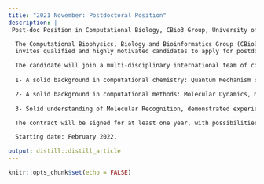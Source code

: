 ```yaml
---
title: "2021 November: Postdoctoral Position"
description: |
 Post-doc Position in Computational Biology, CBio3 Group, University of Costa Rica.

  The Computational Biophysics, Biology and Bioinformatics Group (CBio3 Group) 
  invites qualified and highly motivated candidates to apply for postdoctoral position in the research project  *"Antimicrobial Peptides as Future Antibiotics: Physicochemical Characterization by Computational Methods of their Bioactive Structures Determined by Nuclear Magnetic Resonance in Membrane Environments"*

  The candidate will join a multi-disciplinary international team of collaborators focusing on the study of Antimicrobial Peptides. The profile of the Postdoctoral Researcher we are seeking a scientist with:
    
  1- A solid background in computational chemistry: Quantum Mechanism Solvation Models, Hybrid methods QM/MM and QM/MMpol; Continuous Polarizable (QM/PCM) and MM/GBSA models, especially for the description of lipophilicity in biomolecular systems. 

  2- A solid background in computational methods: Molecular Dynamics, Molecular Docking (protein-ligand), Homology Modeling, Alphafold2 and Machine Learning techniques,Command of shell scripting, python programming and the use of high-performance computing.
  
  3- Solid understanding of Molecular Recognition, demonstrated experience in the use of Molecular Dynamics and a strong interest in Drug Discovery.

  The contract will be signed for at least one year, with possibilities for further extensions.

  Starting date: February 2022.

output: distill::distill_article
---
```


```r
knitr::opts_chunk$set(echo = FALSE)
```





